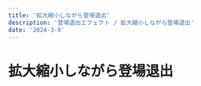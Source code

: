 ---
title: '拡大縮小しながら登場退出'
description: '登場退出エフェクト / 拡大縮小しながら登場退出'
date: '2024-3-9'
---
# 拡大縮小しながら登場退出
